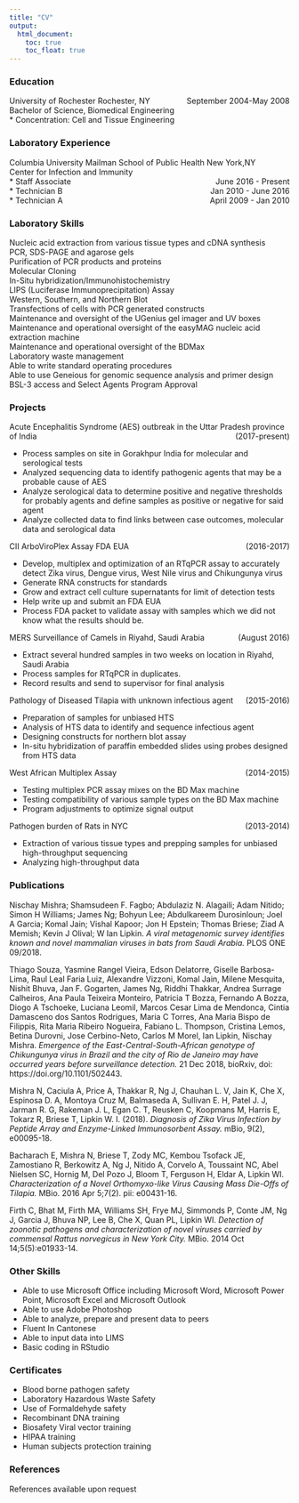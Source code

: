 ```yaml
---
title: "CV"
output: 
  html_document:
    toc: true
    toc_float: true
---
```

### Education	
<p>
University of Rochester	Rochester, NY <span style ="float:right">September 2004-May 2008 </span>  <br>
Bachelor of Science, Biomedical Engineering	<br>
* Concentration: Cell and Tissue Engineering
<br></p>

### Laboratory Experience

Columbia University Mailman School of Public Health	New York,NY<br>
Center for Infection and Immunity	<br>
* Staff Associate             <span style ="float:right">June 2016 - Present</span>
<br>
* Technician B <span style ="float:right">Jan 2010 - June 2016</span><br>
* Technician A <span style ="float:right">April 2009 - Jan 2010</span><br>

### Laboratory Skills	
<p>
Nucleic acid extraction from various tissue types and cDNA synthesis <br>
PCR, SDS-PAGE and agarose gels<br>
Purification of PCR products and proteins<br>
Molecular Cloning<br>
In-Situ hybridization/Immunohistochemistry<br>
LIPS (Luciferase Immunoprecipitation) Assay<br>
Western, Southern, and Northern Blot<br>
Transfections of cells with PCR generated constructs<br>
Maintenance and oversight of the UGenius gel imager and UV boxes<br>
Maintenance and operational oversight of the easyMAG nucleic acid extraction machine<br>
Maintenance and operational oversight of the BDMax<br>
Laboratory waste management<br>
Able to write standard operating procedures <br>
Able to use Geneious for genomic sequence analysis and primer design<br>
BSL-3 access and Select Agents Program Approval<br>
</p> 
### Projects	

<p>Acute Encephalitis Syndrome (AES) outbreak in the Uttar Pradesh province of India <span style=" float:right"> (2017-present) </span> <br> </p> 
* Process samples on site in Gorakhpur India for molecular and serological tests<br>
* Analyzed sequencing data to identify pathogenic agents that may be a probable cause of AES<br>
* Analyze serological data to determine positive and negative thresholds for probably agents and define samples as positive or negative for said agent<br>
* Analyze collected data to find links between case outcomes, molecular data and serological data<br>

<p>CII ArboViroPlex Assay FDA EUA  <span style="float:right"> (2016-2017) </span> <br> </p> 
* Develop, multiplex and optimization of an RTqPCR assay to accurately detect Zika virus, Dengue virus, West Nile virus and Chikungunya virus<br>
* Generate RNA constructs for standards<br>
* Grow and extract cell culture supernatants for limit of detection tests<br>
* Help write up and submit an FDA EUA <br>
* Process FDA packet to validate assay with samples which we did not know what the results should be.<br>

<p>MERS Surveillance of Camels in Riyahd, Saudi Arabia <span style="float:right">(August 2016)	</span> <br> </p>
* Extract several hundred samples in two weeks on location in Riyahd, Saudi Arabia
* Process samples for RTqPCR in duplicates.
* Record results and send to supervisor for final analysis

<p>Pathology of Diseased Tilapia with unknown infectious agent <span style="float:right">(2015-2016)</span> <br> </p>
* Preparation of samples for unbiased HTS
* Analysis of HTS data to identify and sequence infectious agent
* Designing constructs for northern blot assay
* In-situ hybridization of paraffin embedded slides using probes designed from HTS data

<p>West African Multiplex Assay <span style="float:right"> (2014-2015) </span> <br> </p>
* Testing multiplex PCR assay mixes on the BD Max machine
* Testing compatibility of various sample types on the BD Max machine
* Program adjustments to optimize signal output 
 
<p> Pathogen burden of Rats in NYC <span style="float:right"> (2013-2014) </span> <br> </p>
* Extraction of various tissue types and prepping samples for unbiased high-throughput sequencing 
* Analyzing high-throughput data
 

### Publications	

Nischay Mishra; Shamsudeen F. Fagbo; Abdulaziz N. Alagaili; Adam Nitido; Simon H Williams; James Ng; Bohyun Lee; Abdulkareem Durosinloun; Joel A Garcia; Komal Jain; Vishal Kapoor; Jon H Epstein; Thomas Briese; Ziad A Memish; Kevin J Olival; W Ian Lipkin. <i>A viral metagenomic survey identifies known and novel mammalian viruses in bats from Saudi Arabia.</i> PLOS ONE 09/2018. 
 
Thiago Souza, Yasmine Rangel Vieira, Edson Delatorre, Giselle Barbosa-Lima, Raul Leal Faria Luiz, Alexandre Vizzoni, Komal Jain, Milene Mesquita, Nishit Bhuva, Jan F. Gogarten, James Ng, Riddhi Thakkar, Andrea Surrage Calheiros, Ana Paula Teixeira Monteiro, Patricia T Bozza, Fernando A Bozza, Diogo A Tschoeke, Luciana Leomil, Marcos Cesar Lima de Mendonca, Cintia Damasceno dos Santos Rodrigues, Maria C Torres, Ana Maria Bispo de Filippis, Rita Maria Ribeiro Nogueira, Fabiano L. Thompson, Cristina Lemos, Betina Durovni, Jose Cerbino-Neto, Carlos M Morel, Ian Lipkin, Nischay Mishra. <i>Emergence of the East-Central-South-African genotype of Chikungunya virus in Brazil and the city of Rio de Janeiro may have occurred years before surveillance detection.</i> 21 Dec 2018, bioRxiv, doi: https://doi.org/10.1101/502443.

Mishra N, Caciula A, Price A, Thakkar R, Ng J, Chauhan L. V, Jain K, Che X, Espinosa D. A, Montoya Cruz M, Balmaseda A, Sullivan E. H, Patel  J. J, Jarman R. G, Rakeman J. L, Egan C. T, Reusken C, Koopmans M, Harris E, Tokarz R, Briese T, Lipkin W. I. (2018). <i>Diagnosis of Zika Virus Infection by Peptide Array and Enzyme-Linked Immunosorbent Assay.</i> mBio, 9(2), e00095-18.

Bacharach E, Mishra N, Briese T, Zody MC, Kembou Tsofack JE, Zamostiano R, Berkowitz A, Ng J, Nitido A, Corvelo A, Toussaint NC, Abel Nielsen SC, Hornig M, Del Pozo J, Bloom T, Ferguson H, Eldar A, Lipkin WI. <i>Characterization of a Novel Orthomyxo-like Virus Causing Mass Die-Offs of Tilapia.</i> MBio. 2016 Apr 5;7(2). pii: e00431-16. 

Firth C, Bhat M, Firth MA, Williams SH, Frye MJ, Simmonds P, Conte JM, Ng J, Garcia J, Bhuva NP, Lee B, Che X, Quan PL, Lipkin WI. <i>Detection of zoonotic pathogens and characterization of novel viruses carried by commensal Rattus norvegicus in New York City.</i> MBio. 2014 Oct 14;5(5):e01933-14. 

### Other Skills

* Able to use Microsoft Office including Microsoft Word, Microsoft Power Point, Microsoft Excel and Microsoft Outlook
* Able to use Adobe Photoshop 
* Able to analyze, prepare and present data to peers
* Fluent In Cantonese
* Able to input data into LIMS 
* Basic coding in RStudio

### Certificates

* Blood borne pathogen safety
* Laboratory Hazardous Waste Safety
* Use of Formaldehyde safety
* Recombinant DNA training
* Biosafety Viral vector training
* HIPAA training
* Human subjects protection training 
 
### References
References available upon request




